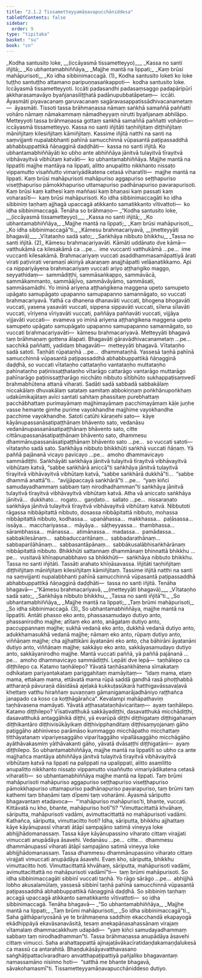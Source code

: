 ```yaml
---
title: "2.1.2 Tissametteyyamāṇavapucchāniddesa"
tableOfContents: false
sidebar:
  order: 9
type: "tipitaka"
basket: "su"
book: "cn"
---
```



<DynamicBreadcrumb />

<Division number="9" book="cn" bookNo="25" page="40">

<Paragraph number="264" type="verses" book="cn">
_<Emphasis>Kodha santusito loke, __(iccāyasmā tissametteyyo)__</Emphasis>_  
_<Emphasis>Kassa no santi iñjitā;</Emphasis>_  
_<Emphasis>Ko ubhantamabhiññāya,</Emphasis>_  
_<Emphasis>Majjhe mantā na lippati;</Emphasis>_  
_<Emphasis>Kaṃ brūsi mahāpurisoti,</Emphasis>_  
_<Emphasis>Ko idha sibbinimaccagā.</Emphasis> (1)_  

</Paragraph>

<Paragraph number="265" book="cn">
<Emphasis>Kodha santusito loke</Emphasis>ti ko loke tuṭṭho santuṭṭho attamano paripuṇṇasaṅkappoti—  kodha santusito loke.
</Paragraph>

<Paragraph number="266" book="cn">
<Emphasis>Iccāyasmā tissametteyyo</Emphasis>ti. <Emphasis>Iccā</Emphasis>ti padasandhi padasaṃsaggo padapāripūrī akkharasamavāyo byañjanasiliṭṭhatā padānupubbatāpetaṃ—  iccāti. <Emphasis>Āyasmā</Emphasis>ti piyavacanaṃ garuvacanaṃ sagāravasappatissādhivacanametaṃ—  āyasmāti. <Emphasis>Tisso</Emphasis>ti tassa brāhmaṇassa nāmaṃ saṅkhā samaññā paññatti vohāro nāmaṃ nāmakammaṃ nāmadheyyaṃ nirutti byañjanaṃ abhilāpo. <Emphasis>Metteyyo</Emphasis>ti tassa brāhmaṇassa gottaṃ saṅkhā samaññā paññatti vohāroti—  iccāyasmā tissametteyyo.
</Paragraph>

<Paragraph number="267" book="cn">
<Emphasis>Kassa no santi iñjitā</Emphasis>ti taṇhiñjitaṃ diṭṭhiñjitaṃ māniñjitaṃ kilesiñjitaṃ kāmiñjitaṃ. Kassime iñjitā natthi na santi na saṃvijjanti nupalabbhanti pahīnā samucchinnā vūpasantā paṭipassaddhā abhabbuppattikā ñāṇagginā daḍḍhāti—  kassa no santi iñjitā.
</Paragraph>

<Paragraph number="268" book="cn">
<Emphasis>Ko ubhantamabhiññāyā</Emphasis>ti ko ubho ante abhiññāya jānitvā tulayitvā tīrayitvā vibhāvayitvā vibhūtaṃ katvāti—  ko ubhantamabhiññāya.
</Paragraph>

<Paragraph number="269" book="cn">
<Emphasis>Majjhe mantā na lippatī</Emphasis>ti majjhe mantāya na lippati, alitto anupalitto nikkhanto nissaṭo vippamutto visaññutto vimariyādikatena cetasā viharatīti—  majjhe mantā na lippati.
</Paragraph>

<Paragraph number="270" book="cn">
<Emphasis>Kaṃ brūsi mahāpuriso</Emphasis>ti mahāpuriso aggapuriso seṭṭhapuriso viseṭṭhapuriso pāmokkhapuriso uttamapuriso padhānapuriso pavarapurisoti. Kaṃ brūsi kaṃ kathesi kaṃ maññasi kaṃ bhaṇasi kaṃ passati kaṃ voharasīti—  kaṃ brūsi mahāpurisoti.
</Paragraph>

<Paragraph number="271" book="cn">
<Emphasis>Ko idha sibbinimaccagā</Emphasis>ti ko idha sibbiniṃ taṇhaṃ ajjhagā upaccagā atikkanto samatikkanto vītivattoti—  ko idha sibbinimaccagā. Tenāha so brāhmaṇo—
</Paragraph>

<Paragraph number="272" type="verses" book="cn">
_“Kodha santusito loke, __(iccāyasmā tissametteyyo)___  
_Kassa no santi iñjitā;_  
_Ko ubhantamabhiññāya,_  
_Majjhe mantā na lippati;_  
_Kaṃ brūsi mahāpurisoti,_  
_Ko idha sibbinimaccagā”ti._  

</Paragraph>

</Division>
<Division number="10" book="cn" bookNo="25" page="42">

<Paragraph number="273" type="verses" book="cn">
_<Emphasis>Kāmesu brahmacariyavā, __(metteyyāti bhagavā)__</Emphasis>_  
_<Emphasis>Vītataṇho sadā sato;</Emphasis>_  
_<Emphasis>Saṅkhāya nibbuto bhikkhu,</Emphasis>_  
_<Emphasis>Tassa no santi iñjitā.</Emphasis> (2)_  

</Paragraph>

<Paragraph number="274" book="cn">
<Emphasis>Kāmesu brahmacariyavā</Emphasis>ti. <Emphasis>Kāmā</Emphasis>ti uddānato dve kāmā—  vatthukāmā ca kilesakāmā ca …pe…  ime vuccanti vatthukāmā …pe…  ime vuccanti kilesakāmā. <Emphasis>Brahmacariyaṃ</Emphasis> vuccati asaddhammasamāpattiyā ārati virati paṭivirati veramaṇī akiriyā akaraṇaṃ anajjhāpatti velāanatikkamo. Api ca nippariyāyena brahmacariyaṃ vuccati ariyo aṭṭhaṅgiko maggo, seyyathidaṃ—  sammādiṭṭhi, sammāsaṅkappo, sammāvācā, sammākammanto, sammāājīvo, sammāvāyāmo, sammāsati, sammāsamādhi. Yo iminā ariyena aṭṭhaṅgikena maggena upeto samupeto upāgato samupāgato upapanno samupapanno samannāgato, so vuccati brahmacariyavā. Yathā ca dhanena dhanavāti vuccati, bhogena bhogavāti vuccati, yasena yasavāti vuccati, sippena sippavāti vuccati, sīlena sīlavāti vuccati, vīriyena vīriyavāti vuccati, paññāya paññavāti vuccati, vijjāya vijjavāti vuccati—  evameva yo iminā ariyena aṭṭhaṅgikena maggena upeto samupeto upāgato samupāgato upapanno samupapanno samannāgato, so vuccati brahmacariyavāti—  kāmesu brahmacariyavā.
</Paragraph>

<Paragraph number="275" book="cn">
<Emphasis>Metteyyā</Emphasis>ti bhagavā taṃ brāhmaṇaṃ gottena ālapati. <Emphasis>Bhagavā</Emphasis>ti gāravādhivacanametaṃ …pe…  sacchikā paññatti, yadidaṃ bhagavāti—  metteyyāti bhagavā.
</Paragraph>

<Paragraph number="276" book="cn">
<Emphasis>Vītataṇho sadā sato</Emphasis>ti. <Emphasis>Taṇhā</Emphasis>ti rūpataṇhā …pe…  dhammataṇhā. Yassesā taṇhā pahīnā samucchinnā vūpasantā paṭipassaddhā abhabbuppattikā ñāṇagginā daḍḍhā, so vuccati vītataṇho cattataṇho vantataṇho muttataṇho pahīnataṇho paṭinissaṭṭhataṇho vītarāgo cattarāgo vantarāgo muttarāgo pahīnarāgo paṭinissaṭṭharāgo nicchāto nibbuto sītibhūto sukhappaṭisaṃvedī brahmabhūtena attanā viharati. <Emphasis>Sadā</Emphasis>ti sadā sabbadā sabbakālaṃ niccakālaṃ dhuvakālaṃ satataṃ samitaṃ abbokiṇṇaṃ poṅkhānupoṅkhaṃ udakūmikajātaṃ avīci santati sahitaṃ phassitaṃ purebhattaṃ pacchābhattaṃ purimayāmaṃ majjhimayāmaṃ pacchimayāmaṃ kāḷe juṇhe vasse hemante gimhe purime vayokhandhe majjhime vayokhandhe pacchime vayokhandhe. <Emphasis>Sato</Emphasis>ti catūhi kāraṇehi sato—  kāye kāyānupassanāsatipaṭṭhānaṃ bhāvento sato, vedanāsu vedanānupassanāsatipaṭṭhānaṃ bhāvento sato, citte cittānupassanāsatipaṭṭhānaṃ bhāvento sato, dhammesu dhammānupassanāsatipaṭṭhānaṃ bhāvento sato …pe…  so vuccati satoti—  vītataṇho sadā sato.
</Paragraph>

<Paragraph number="277" book="cn">
<Emphasis>Saṅkhāya nibbuto bhikkhū</Emphasis>ti saṅkhā vuccati ñāṇaṃ. Yā paññā pajānanā vicayo pavicayo …pe…  amoho dhammavicayo sammādiṭṭhi. <Emphasis>Saṅkhāyā</Emphasis>ti saṅkhāya jānitvā tulayitvā tīrayitvā vibhāvayitvā vibhūtaṃ katvā, “sabbe saṅkhārā aniccā”ti saṅkhāya jānitvā tulayitvā tīrayitvā vibhāvayitvā vibhūtaṃ katvā, “sabbe saṅkhārā dukkhā”ti…  “sabbe dhammā anattā”ti…  “avijjāpaccayā saṅkhārā”ti …pe…  “yaṃ kiñci samudayadhammaṃ sabbaṃ taṃ nirodhadhamman”ti saṅkhāya jānitvā tulayitvā tīrayitvā vibhāvayitvā vibhūtaṃ katvā.
</Paragraph>

<Paragraph number="278" book="cn">
Atha vā aniccato saṅkhāya jānitvā…  dukkhato…  rogato…  gaṇḍato…  sallato …pe…  nissaraṇato saṅkhāya jānitvā tulayitvā tīrayitvā vibhāvayitvā vibhūtaṃ katvā. <Emphasis>Nibbuto</Emphasis>ti rāgassa nibbāpitattā nibbuto, dosassa nibbāpitattā nibbuto, mohassa nibbāpitattā nibbuto, kodhassa…  upanāhassa…  makkhassa…  paḷāsassa…  issāya…  macchariyassa…  māyāya…  sāṭheyyassa…  thambhassa…  sārambhassa…  mānassa…  atimānassa…  madassa…  pamādassa…  sabbakilesānaṃ…  sabbaduccaritānaṃ…  sabbadarathānaṃ…  sabbapariḷāhānaṃ…  sabbasantāpānaṃ…  sabbākusalābhisaṅkhārānaṃ nibbāpitattā nibbuto. <Emphasis>Bhikkhū</Emphasis>ti sattannaṃ dhammānaṃ bhinnattā bhikkhu …pe…  vusitavā khīṇapunabbhavo sa bhikkhūti—  saṅkhāya nibbuto bhikkhu.
</Paragraph>

<Paragraph number="279" book="cn">
<Emphasis>Tassa no santi iñjitā</Emphasis>ti. <Emphasis>Tassā</Emphasis>ti arahato khīṇāsavassa. <Emphasis>Iñjitā</Emphasis>ti taṇhiñjitaṃ diṭṭhiñjitaṃ māniñjitaṃ kilesiñjitaṃ kāmiñjitaṃ. Tassime iñjitā natthi na santi na saṃvijjanti nupalabbhanti pahīnā samucchinnā vūpasantā paṭipassaddhā abhabbuppattikā ñāṇagginā daḍḍhāti—  tassa no santi iñjitā. Tenāha bhagavā—
</Paragraph>

<Paragraph number="280" type="verses" book="cn">
_“Kāmesu brahmacariyavā, __(metteyyāti bhagavā)___  
_Vītataṇho sadā sato;_  
_Saṅkhāya nibbuto bhikkhu,_  
_Tassa no santi iñjitā”ti._  

</Paragraph>

</Division>
<Division number="11" book="cn" bookNo="25" page="44">

<Paragraph number="281" type="verses" book="cn">
_<Emphasis>So ubhantamabhiññāya,</Emphasis>_  
_<Emphasis>Majjhe mantā na lippati;</Emphasis>_  
_<Emphasis>Taṃ brūmi mahāpurisoti,</Emphasis>_  
_<Emphasis>So idha sibbinimaccagā.</Emphasis> (3)_  

</Paragraph>

<Paragraph number="282" book="cn">
<Emphasis>So ubhantamabhiññāya, majjhe mantā na lippatī</Emphasis>ti. <Emphasis>Antā</Emphasis>ti phasso eko anto, phassasamudayo dutiyo anto, phassanirodho majjhe; atītaṃ eko anto, anāgataṃ dutiyo anto, paccuppannaṃ majjhe; sukhā vedanā eko anto, dukkhā vedanā dutiyo anto, adukkhamasukhā vedanā majjhe; nāmaṃ eko anto, rūpaṃ dutiyo anto, viññāṇaṃ majjhe; cha ajjhattikāni āyatanāni eko anto, cha bāhirāni āyatanāni dutiyo anto, viññāṇaṃ majjhe; sakkāyo eko anto, sakkāyasamudayo dutiyo anto, sakkāyanirodho majjhe. <Emphasis>Mantā</Emphasis> vuccati paññā, yā paññā pajānanā …pe…  amoho dhammavicayo sammādiṭṭhi.
</Paragraph>

<Paragraph number="283" book="cn">
<Emphasis>Lepā</Emphasis>ti dve lepā—  taṇhālepo ca diṭṭhilepo ca. Katamo taṇhālepo? Yāvatā taṇhāsaṅkhātena sīmakataṃ odhikataṃ pariyantakataṃ pariggahitaṃ mamāyitaṃ—  “idaṃ mama, etaṃ mama, ettakaṃ mama, ettāvatā mama rūpā saddā gandhā rasā phoṭṭhabbā attharaṇā pāvuraṇā dāsidāsā ajeḷakā kukkuṭasūkarā hatthigavāssavaḷavā khettaṃ vatthu hiraññaṃ suvaṇṇaṃ gāmanigamarājadhāniyo raṭṭhañca janapado ca koso ca koṭṭhāgārañca”. Kevalampi mahāpathaviṃ taṇhāvasena mamāyati. Yāvatā aṭṭhasatataṇhāvicaritaṃ—  ayaṃ taṇhālepo.
</Paragraph>

<Paragraph number="284" book="cn">
Katamo diṭṭhilepo? Vīsativatthukā sakkāyadiṭṭhi, dasavatthukā micchādiṭṭhi, dasavatthukā antaggāhikā diṭṭhi, yā evarūpā diṭṭhi diṭṭhigataṃ diṭṭhigahanaṃ diṭṭhikantāro diṭṭhivisūkāyikaṃ diṭṭhivipphanditaṃ diṭṭhisaṃyojanaṃ gāho paṭiggāho abhiniveso parāmāso kummaggo micchāpatho micchattaṃ titthāyatanaṃ vipariyesaggāho viparītaggāho vipallāsaggāho micchāgāho ayāthāvakasmiṃ yāthāvakanti gāho, yāvatā dvāsaṭṭhi diṭṭhigatāni—  ayaṃ diṭṭhilepo.
</Paragraph>

<Paragraph number="285" book="cn">
<Emphasis>So ubhantamabhiññāya, majjhe mantā na lippatī</Emphasis>ti so ubho ca ante majjhañca mantāya abhiññāya jānitvā tulayitvā tīrayitvā vibhāvayitvā vibhūtaṃ katvā na lippati na palippati na upalippati, alitto asaṃlitto anupalitto nikkhanto nissaṭo vippamutto visaññutto vimariyādikatena cetasā viharatīti—  so ubhantamabhiññāya majjhe mantā na lippati.
</Paragraph>

<Paragraph number="286" book="cn">
<Emphasis>Taṃ brūmi mahāpuriso</Emphasis>ti mahāpuriso aggapuriso seṭṭhapuriso viseṭṭhapuriso pāmokkhapuriso uttamapuriso padhānapuriso pavarapuriso, taṃ brūmi taṃ kathemi taṃ bhaṇāmi taṃ dīpemi taṃ voharāmi.
</Paragraph>

<Paragraph number="287" book="cn">
Āyasmā sāriputto bhagavantaṃ etadavoca—  “‘mahāpuriso mahāpuriso’ti, bhante, vuccati. Kittāvatā nu kho, bhante, mahāpuriso hotī”ti? “Vimuttacittattā khvāhaṃ, sāriputta, mahāpurisoti vadāmi, avimuttacittattā no mahāpurisoti vadāmi.
</Paragraph>

<Paragraph number="288" book="cn">
Kathañca, sāriputta, vimuttacitto hoti? Idha, sāriputta, bhikkhu ajjhattaṃ kāye kāyānupassī viharati ātāpī sampajāno satimā vineyya loke abhijjhādomanassaṃ. Tassa kāye kāyānupassino viharato cittaṃ virajjati vimuccati anupādāya āsavehi. Vedanāsu …pe…  citte…  dhammesu dhammānupassī viharati ātāpī sampajāno satimā vineyya loke abhijjhādomanassaṃ. Tassa dhammesu dhammānupassino viharato cittaṃ virajjati vimuccati anupādāya āsavehi. Evaṃ kho, sāriputta, bhikkhu vimuttacitto hoti. Vimuttacittattā khvāhaṃ, sāriputta, mahāpurisoti vadāmi, avimuttacittattā no mahāpurisoti vadāmī”ti—  taṃ brūmi mahāpurisoti.
</Paragraph>

<Paragraph number="289" book="cn">
<Emphasis>So idha sibbinimaccagā</Emphasis>ti sibbinī vuccati taṇhā. Yo rāgo sārāgo …pe…  abhijjhā lobho akusalamūlaṃ, yassesā sibbinī taṇhā pahīnā samucchinnā vūpasantā paṭipassaddhā abhabbuppattikā ñāṇagginā daḍḍhā. So sibbiniṃ taṇhaṃ accagā upaccagā atikkanto samatikkanto vītivattoti—  so idha sibbinimaccagā. Tenāha bhagavā—
</Paragraph>

<Paragraph number="290" type="verses" book="cn">
_“So ubhantamabhiññāya,_  
_Majjhe mantā na lippati;_  
_Taṃ brūmi mahāpurisoti,_  
_So idha sibbinimaccagā”ti._  

</Paragraph>

<Paragraph number="291" book="cn">
Saha gāthāpariyosānā ye te brāhmaṇena saddhiṃ ekacchandā ekapayogā ekādhippāyā ekavāsanavāsitā, tesaṃ anekapāṇasahassānaṃ virajaṃ vītamalaṃ dhammacakkhuṃ udapādi—  “yaṃ kiñci samudayadhammaṃ sabbaṃ taṃ nirodhadhamman”ti. Tassa brāhmaṇassa anupādāya āsavehi cittaṃ vimucci. Saha arahattappattā ajinajaṭāvākacīratidaṇḍakamaṇḍalukesā ca massū ca antarahitā. Bhaṇḍukāsāyavatthavasano saṅghāṭipattacīvaradharo anvatthapaṭipattiyā pañjaliko bhagavantaṃ namassamāno nisinno hoti—  “satthā me bhante bhagavā, sāvakohamasmī”ti.

</Paragraph>
</Division>

<Paragraph number="292" type="center" book="cn">
Tissametteyyamāṇavapucchāniddeso dutiyo.
</Paragraph>